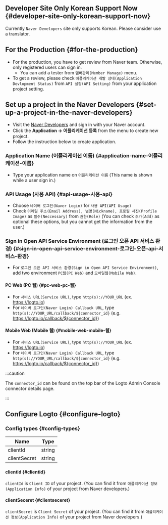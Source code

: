 ## Developer Site Only Korean Support Now \{#developer-site-only-korean-support-now}

Currently `Naver Developers` site only supports Korean. Please consider use a translator.

## For the Production \{#for-the-production}

- For the production, you have to get review from Naver team.
  Otherwise, only registered users can sign in.
  - You can add a tester from `맴버관리(Member Manage)` menu.
- To get a review, please check `애플리케이션 개발 상태(Application Devlopment Status)`
  from `API 설정(API Setting)` from your application project setting.

## Set up a project in the Naver Developers \{#set-up-a-project-in-the-naver-developers}

- Visit the [Naver Developers](https://developers.naver.com/main/) and sign in with your Naver account.
- Click the **Application -> 어플리케이션 등록** from the menu to create new project.
- Follow the instruction below to create application.

### Application Name (어플리케이션 이름) \{#application-name-어플리케이션-이름}

- Type your application name on `어플리케이션 이름` (This name is shown while a user sign in.)

### API Usage (사용 API) \{#api-usage-사용-api}

- Choose `네이버 로그인(Naver Login)` for `사용 API(API Usage)`
- Check `이메일 주소(Email Address), 별명(Nickname), 프로필 사진(Profile Image)` as `필수(Neccessary)` from `권한(Role)` (You can check `추가(Add)` as optional these options, but you cannot get the information from the user.)

### Sign in Open API Service Environment (로그인 오픈 API 서비스 환경) \{#sign-in-open-api-service-environment-로그인-오픈-api-서비스-환경}

- For `로그인 오픈 API 서비스 환경(Sign in Open API Service Environment)`, add two environment `PC웹(PC Web)` and `모바일웹(Mobile Web)`.

#### PC Web (PC 웹) \{#pc-web-pc-웹}

- For `서비스 URL(Service URL)`, type `http(s)://YOUR_URL` (ex. https://logto.io)
- For `네이버 로그인(Naver Login) Callback URL`, type `http(s)://YOUR_URL/callback/${connector_id}` (e.g. https://logto.io/callback/${connector_id})

#### Mobile Web (Mobile 웹) \{#mobile-web-mobile-웹}

- For `서비스 URL(Service URL)`, type `http(s)://YOUR_URL` (ex. https://logto.io)
- For `네이버 로그인(Naver Login) Callback URL`, type `http(s)://YOUR_URL/callback/${connector_id}` (e.g. https://logto.io/callback/${connector_id})

:::caution

The `connector_id` can be found on the top bar of the Logto Admin Console connector details page.

:::

## Configure Logto \{#configure-logto}

### Config types \{#config-types}

| Name         | Type   |
| ------------ | ------ |
| clientId     | string |
| clientSecret | string |

#### clientId \{#clientid}

`clientId` is `Client ID` of your project.
(You can find it from `애플리케이션 정보(Application Info)` of your project from Naver developers.)

#### clientSeceret \{#clientseceret}

`clientSecret` is `Client Secret` of your project.
(You can find it from `애플리케이션 정보(Application Info)` of your project from Naver developers.)
